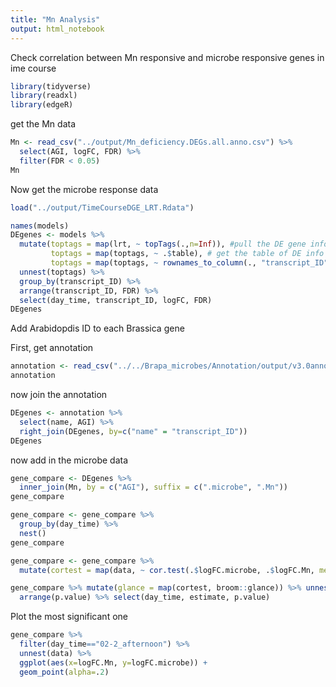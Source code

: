 ```yaml
---
title: "Mn Analysis"
output: html_notebook
---
```


Check correlation between Mn responsive and microbe responsive genes in ime course

```r
library(tidyverse)
library(readxl)
library(edgeR)
```

get the Mn data
```r
Mn <- read_csv("../output/Mn_deficiency.DEGs.all.anno.csv") %>%
  select(AGI, logFC, FDR) %>%
  filter(FDR < 0.05)
Mn
```

Now get the microbe response data
```r
load("../output/TimeCourseDGE_LRT.Rdata")
```

```r
names(models)
DEgenes <- models %>% 
  mutate(toptags = map(lrt, ~ topTags(.,n=Inf)), #pull the DE gene info out of each model
         toptags = map(toptags, ~ .$table), # get the table of DE info
         toptags = map(toptags, ~ rownames_to_column(., "transcript_ID"))) %>%
  unnest(toptags) %>%
  group_by(transcript_ID) %>%
  arrange(transcript_ID, FDR) %>% 
  select(day_time, transcript_ID, logFC, FDR)
DEgenes
```

Add Arabidopdis ID to each Brassica gene

First, get annotation
```r
annotation <- read_csv("../../Brapa_microbes/Annotation/output/v3.0annotation/Brapa_V3.0_annotated.csv")
annotation
```

now join the annotation
```r
DEgenes <- annotation %>%
  select(name, AGI) %>%
  right_join(DEgenes, by=c("name" = "transcript_ID"))
DEgenes
```

now add in the microbe data

```r
gene_compare <- DEgenes %>%
  inner_join(Mn, by = c("AGI"), suffix = c(".microbe", ".Mn"))
gene_compare
```

```r
gene_compare <- gene_compare %>%
  group_by(day_time) %>%
  nest()
gene_compare
```

```r
gene_compare <- gene_compare %>%
  mutate(cortest = map(data, ~ cor.test(.$logFC.microbe, .$logFC.Mn, method="spearman", exact=FALSE)))
```

```r
gene_compare %>% mutate(glance = map(cortest, broom::glance)) %>% unnest(glance) %>%
  arrange(p.value) %>% select(day_time, estimate, p.value) 
```

Plot the most significant one

```r
gene_compare %>%
  filter(day_time=="02-2_afternoon") %>%
  unnest(data) %>%
  ggplot(aes(x=logFC.Mn, y=logFC.microbe)) +
  geom_point(alpha=.2)
```

